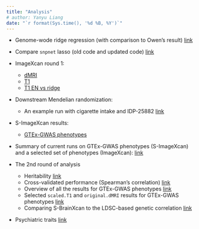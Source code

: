 ```yaml
---
title: "Analysis"
# author: Yanyu Liang
date: "`r format(Sys.time(), '%d %B, %Y')`"
---
```


* Genome-wode ridge regression (with comparison to Owen's result) [link](gw_ridge.html)
* Compare `snpnet` lasso (old code and updated code) [link](gw_lasso_update.html)
* ImageXcan round 1:
    - [dMRI](imagexcan_round_1_dmri.html)
    - [T1](imagexcan_round_1_t1.html)
    - [T1 EN vs ridge](imagexcan_round_1_t1_en_vs_ridge.html)
* Downstream Mendelian randomization:
    - An example run with cigarette intake and IDP-25882 [link](example_mr.html)

* S-ImageXcan results:
    - [GTEx-GWAS phenotypes](simagexcan_gtex_gwas.html)

* Summary of current runs on GTEx-GWAS phenotypes (S-ImageXcan) and a selected set of phenotypes (ImageXcan): [link](summary_121520.html)

* The 2nd round of analysis
    - Heritability [link](round_2_h2.html)
    - Cross-validated performance (Spearman's correlation) [link](round_2_cv_perf.html)
    - Overview of all the results for GTEx-GWAS phenotypes [link](round_2_gtex_gwas.html)
    - Selected `scaled.T1` and `original.dMRI` results for GTEx-GWAS phenotypes [link](round_2_gtex_gwas_selected.html)
    - Comparing S-BrainXcan to the LDSC-based genetic correlation [link](round_2_gen_cor.html)

* Psychiatric traits [link](simagexcan_psychiatric.html)


